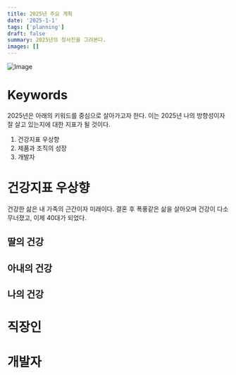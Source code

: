 ```yaml
---
title: 2025년 주요 계획
date: '2025-1-1'
tags: ['planning']
draft: false
summary: 2025년의 청사진을 그려본다.
images: []
---
```


<img src="'data:image/jpeg;base64,/9j/4AAQSkZJRgABAQAAAQABAAD/2wBDAAgGBgcGBQgHBwcJCQgKDBQNDAsLDBkSEw8UHRofHh0aHBwgJC4nICIsIxwcKDcpLDAxNDQ0Hyc5PTgyPC4zNDL/2wBDAQkJCQwLDBgNDRgyIRwhMjIyMjIyMjIyMjIyMjIyMjIyMjIyMjIyMjIyMjIyMjIyMjIyMjIyMjIyMjIyMjIyMjL/wAARCAEKAZADASIAAhEBAxEB/8QAHwAAAQUBAQEBAQEAAAAAAAAAAAECAwQFBgcICQoL/8QAtRAAAgEDAwIEAwUFBAQAAAF9AQIDAAQRBRIhMUEGE1FhByJxFDKBkaEII0KxwRVS0fAkM2JyggkKFhcYGRolJicoKSo0NTY3ODk6Q0RFRkdISUpTVFVWV1hZWmNkZWZnaGlqc3R1dnd4eXqDhIWGh4iJipKTlJWWl5iZmqKjpKWmp6ipqrKztLW2t7i5usLDx'" alt="Image">

# Keywords

2025년은 아래의 키워드를 중심으로 살아가고자 한다. 이는 2025년 나의 방향성이자 잘 살고 있는지에 대한 지표가 될 것이다.

1. 건강지표 우상향
2. 제품과 조직의 성장
3. 개발자

# 건강지표 우상향

건강한 삶은 내 가족의 근간이자 미래이다. 결혼 후 폭풍같은 삶을 살아오며 건강이 다소 무너졌고, 이제 40대가 되었다.

## 딸의 건강

## 아내의 건강

## 나의 건강

# 직장인

# 개발자


